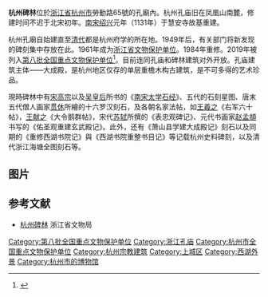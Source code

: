 {{coord|30|14|39|N|120|09|26|E|display=title|scale:10000}}
{{文物保护单位
| 级别 = 全国
| 名称 = 杭州孔庙碑林
| 图片 = Hangzhou Kongmiao 20120518-35.jpg
| 编号 = 8-0487-4-010
| 分类 = 石刻及其他
| 时代 = [[唐|唐]]-[[中华民国|民国]]
| 所在 = [[浙江省|浙江省]][[杭州市|杭州市]][[上城区|上城区]]
| 登录 = 2019年10月7日
| 保护历史 = 
1961年4月15日 浙江省文物保护单位

2019年10月7日 全国重点文物保护单位
}}
'''杭州碑林'''位於[[浙江省|浙江省]][[杭州市|杭州市]]勞動路65號的孔廟內。杭州孔庙旧在凤凰山南麓，修建时间不迟于北宋初年。[[南宋|南宋]][[紹興_(南宋)|绍兴]]元年（1131年）于慧安寺故基重建。

杭州孔廟自始建直至[[清代|清代]]都是杭州府学的所在地。1949年后，有关部门将新发现的碑刻集中存放在此。1961年成为[[浙江省文物保护单位|浙江省文物保护单位]]。1984年重修。2019年被列入[[第八批全国重点文物保护单位|第八批全国重点文物保护单位]]<ref>{{cite web | title=国务院关于核定并公布第八批全国重点文物保护单位的通知 | website=中国政府网 | date=2019-10-16 | url=http://www.gov.cn/zhengce/content/2019-10/16/content_5440577.htm | access-date=2019-10-16 | archive-date=2019-10-16 | archive-url=https://web.archive.org/web/20191016134146/http://www.gov.cn/zhengce/content/2019-10/16/content_5440577.htm | dead-url=no }}</ref>。目前连同孔庙和碑林建筑对外开放。孔庙建筑主体——大成殿，是杭州地区仅存的单层重檐木构古建筑，是不可多得的艺术珍品。

現時碑林中有[[宋高宗|宋高宗]]以及[[宪圣慈烈皇后|吴皇后]]所书的《[[南宋太学石经|南宋太学石经]]》、五代的石刻星图、唐末五代僧人画家[[贯休|贯休]]所繪的十六罗汉刻石，及各朝名家法帖，如[[王羲之|王羲之]]《右军六十帖》，[[王献之|王献之]]《大令鹅群帖》，宋代[[苏轼|苏轼]]所撰的《表忠观碑记》、元代书画家[[赵孟頫|赵孟頫]]书写的《佑圣观重建玄武殿记》。此外，还有《萧山县学建大成殿记》刻石以及同期的《重修西湖书院记》與《西湖书院重整书目记》等记载杭州史料碑刻，以及清代浙江海塘全图刻石等。

== 图片 ==

{{Gallery
|title=
|footer=
|width=240
|height=
|lines=1
|File:Hangzhou Kongmiao 20120518-02.jpg|棂星门（现代重建）
|File:Hangzhou Kongmiao 20120518-03.jpg|大成门和泮池（现代重建）
|File:Hangzhou Kongmiao 20120518-08.jpg|大成殿（清代建筑）
|File:Hangzhou Kongmiao 20120518-13.jpg|大成殿内部
|File:Hangzhou Kongmiao 20120518-11.jpg|大成殿内部天花彩绘
|File:Hangzhou Kongmiao 20120518-36.jpg|[[南宋太学石经|南宋太学石经]]——《孟子》
|File:Hangzhou Kongmiao 20120518-35.jpg|南宋太学石经
}}
==参考文献==
{{commonscat|Hangzhou Confucian Temple}}
{{reflist}}
*[https://web.archive.org/web/20110902024543/http://www.zjww.gov.cn/unit/2006-01-18/50614746.shtml 杭州碑林] 浙江省文物局
{{浙江省境内的孔庙}}
{{浙江全国重点文物保护单位}}
{{杭州博物馆列表}}
{{DEFAULTSORT:H}}
[[Category:第八批全国重点文物保护单位|Category:第八批全国重点文物保护单位]]
[[Category:浙江孔庙|Category:浙江孔庙]]
[[Category:杭州市全国重点文物保护单位|Category:杭州市全国重点文物保护单位]]
[[Category:杭州宗教建筑|Category:杭州宗教建筑]]
[[Category:上城区|Category:上城区]]
[[Category:西湖外景|Category:西湖外景]]
[[Category:杭州市的博物馆|Category:杭州市的博物馆]]
